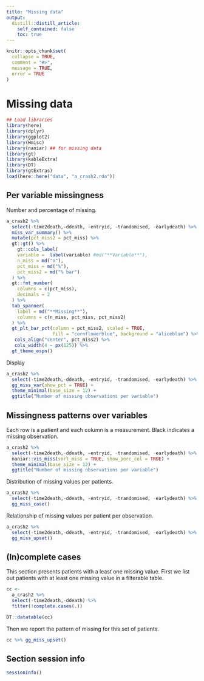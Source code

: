 ```yaml
---
title: "Missing data"
output:
  distill::distill_article:
    self_contained: false
    toc: true
---
```


```r
knitr::opts_chunk$set(
  collapse = TRUE,
  comment = "#>",
  message = TRUE,
  error = TRUE
)
```

# Missing data


```r
## Load libraries
library(here)
library(dplyr)
library(ggplot2)
library(Hmisc)
library(naniar) ## for missing data 
library(gt)
library(kableExtra)
library(DT)
library(gtExtras)
load(here::here("data", "a_crash2.rda"))
```


## Per variable missingness

Number and percentage of missing. 

```r
a_crash2 %>%
  select(-time2death,-ddeath, -entryid, -trandomised, -earlydeath) %>%
  miss_var_summary() %>%
  mutate(pct_miss2 = pct_miss) %>%
  gt::gt() %>%
    gt::cols_label(
    variable =  label(variable) #md("**Variable**"),
    n_miss = md("n"),
    pct_miss = md("%"),
    pct_miss2 = md("% bar")
  ) %>%
  gt::fmt_number(
    columns = c(pct_miss),
    decimals = 2
  ) %>%
  tab_spanner(
    label = md("**Missing**"),
    columns = c(n_miss, pct_miss, pct_miss2)
  ) %>%
  gt_plt_bar_pct(column = pct_miss2, scaled = TRUE, 
                 fill = "cornflowerblue", background = "aliceblue") %>%
   cols_align("center", pct_miss2) %>%
   cols_width(4 ~ px(125)) %>%
  gt_theme_espn()

```

Display

```r
a_crash2 %>%
  select(-time2death,-ddeath, -entryid, -trandomised, -earlydeath) %>%
  gg_miss_var(show_pct = TRUE) +
  theme_minimal(base_size = 12) +
  ggtitle("Number of missing observations per variable")
```



## Missingness patterns over variables

Each row is a patient and each column is a measurement. Black indicates a missing observation. 

```r
a_crash2 %>%
  select(-time2death,-ddeath, -entryid, -trandomised, -earlydeath) %>%
  naniar::vis_miss(sort_miss = TRUE, show_perc_col = TRUE) +
  theme_minimal(base_size = 12) +
  ggtitle("Number of missing observations per variable")
```

Distribution of missing values per patients. 

```r
a_crash2 %>%
  select(-time2death,-ddeath, -entryid, -trandomised, -earlydeath) %>%
  gg_miss_case()
```

Relationship of missing values per patient per observation. 

```r
a_crash2 %>%
  select(-time2death,-ddeath, -entryid, -trandomised, -earlydeath) %>%
  gg_miss_upset()
```




## (In)complete cases

This section presents patients with a least one missing value. First we list out patients with at least one missing value in a filterable table. 

```r
cc <-
  a_crash2 %>%  
  select(-time2death,-ddeath) %>% 
  filter(!complete.cases(.))

DT::datatable(cc)
```

Then we report the pattern of missing for this set of patients. 

```r
cc %>% gg_miss_upset()
```



## Section session info

```r
sessionInfo()
```
